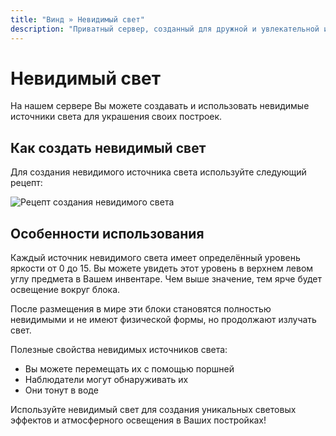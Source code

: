 ```yaml
---
title: "Винд » Невидимый свет"
description: "Приватный сервер, созданный для дружной и увлекательной игры."
---
```

# Невидимый свет

На нашем сервере Вы можете создавать и использовать невидимые источники света для украшения своих построек.

## Как создать невидимый свет

Для создания невидимого источника света используйте следующий рецепт:

![Рецепт создания невидимого света](/assets/craftlight.png)

## Особенности использования

Каждый источник невидимого света имеет определённый уровень яркости от 0 до 15. Вы можете увидеть этот уровень в верхнем левом углу предмета в Вашем инвентаре. Чем выше значение, тем ярче будет освещение вокруг блока.

После размещения в мире эти блоки становятся полностью невидимыми и не имеют физической формы, но продолжают излучать свет.

Полезные свойства невидимых источников света:
- Вы можете перемещать их с помощью поршней
- Наблюдатели могут обнаруживать их
- Они тонут в воде

Используйте невидимый свет для создания уникальных световых эффектов и атмосферного освещения в Ваших постройках! 
